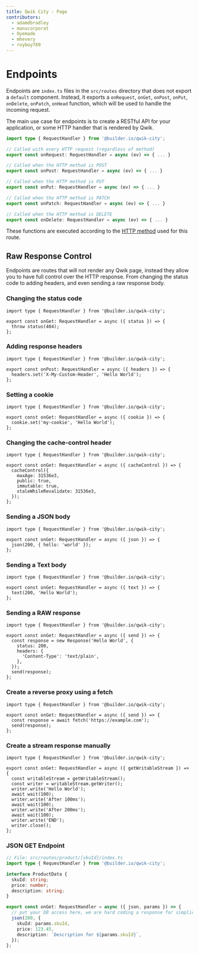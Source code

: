 ```yaml
---
title: Qwik City - Page
contributors:
  - adamdbradley
  - manucorporat
  - Oyemade
  - mhevery
  - royboy789
---
```


# Endpoints

Endpoints are `index.ts` files in the `src/routes` directory that does not export a `default` component. Instead, it exports a `onRequest`, `onGet`, `onPost`, `onPut`, `onDelete`, `onPatch`, `onHead` function, which will be used to handle the incoming request.

The main use case for endpoints is to create a RESTful API for your application, or some HTTP handler that is rendered by Qwik.

```ts
import type { RequestHandler } from '@builder.io/qwik-city';

// Called with every HTTP request (regardless of method)
export const onRequest: RequestHandler = async (ev) => { ... }

// Called when the HTTP method is POST
export const onPost: RequestHandler = async (ev) => { ... }

// Called when the HTTP method is PUT
export const onPut: RequestHandler = async (ev) => { ... }

// Called when the HTTP method is PATCH
export const onPatch: RequestHandler = async (ev) => { ... }

// Called when the HTTP method is DELETE
export const onDelete: RequestHandler = async (ev) => { ... }
```

These functions are executed according to the [HTTP method](https://developer.mozilla.org/en-US/docs/Web/HTTP/Methods) used for this route.

## Raw Response Control

Endpoints are routes that will not render any Qwik page, instead they allow you to have full control over the HTTP response. From changing the status code to adding headers, and even sending a raw response body.

### Changing the status code

```tsx
import type { RequestHandler } from '@builder.io/qwik-city';

export const onGet: RequestHandler = async ({ status }) => {
  throw status(404);
};
```

### Adding response headers

```tsx
import type { RequestHandler } from '@builder.io/qwik-city';

export const onPost: RequestHandler = async ({ headers }) => {
  headers.set('X-My-Custom-Header', 'Hello World');
};
```

### Setting a cookie

```tsx
import type { RequestHandler } from '@builder.io/qwik-city';

export const onGet: RequestHandler = async ({ cookie }) => {
  cookie.set('my-cookie', 'Hello World');
};
```

### Changing the cache-control header

```tsx
import type { RequestHandler } from '@builder.io/qwik-city';

export const onGet: RequestHandler = async ({ cacheControl }) => {
  cacheControl({
    maxAge: 31536e3,
    public: true,
    immutable: true,
    staleWhileRevalidate: 31536e3,
  });
};
```

### Sending a JSON body

```tsx
import type { RequestHandler } from '@builder.io/qwik-city';

export const onGet: RequestHandler = async ({ json }) => {
  json(200, { hello: 'world' });
};
```

### Sending a Text body

```tsx
import type { RequestHandler } from '@builder.io/qwik-city';

export const onGet: RequestHandler = async ({ text }) => {
  text(200, 'Hello World');
};
```

### Sending a RAW response

```tsx
import type { RequestHandler } from '@builder.io/qwik-city';

export const onGet: RequestHandler = async ({ send }) => {
  const response = new Response('Hello World', {
    status: 200,
    headers: {
      'Content-Type': 'text/plain',
    },
  });
  send(response);
};
```

### Create a reverse proxy using a fetch

```tsx
import type { RequestHandler } from '@builder.io/qwik-city';

export const onGet: RequestHandler = async ({ send }) => {
  const response = await fetch('https://example.com');
  send(response);
};
```

### Create a stream response manually

```tsx
import type { RequestHandler } from '@builder.io/qwik-city';

export const onGet: RequestHandler = async ({ getWritableStream }) => {
  const writableStream = getWritableStream();
  const writer = writableStream.getWriter();
  writer.write('Hello World');
  await wait(100);
  writer.write('After 100ms');
  await wait(100);
  writer.write('After 200ms');
  await wait(100);
  writer.write('END');
  writer.close();
};
```

### JSON GET Endpoint

```ts
// File: src/routes/product/[skuId]/index.ts
import type { RequestHandler } from '@builder.io/qwik-city';

interface ProductData {
  skuId: string;
  price: number;
  description: string;
}

export const onGet: RequestHandler = async ({ json, params }) => {
  // put your DB access here, we are hard coding a response for simplicity.
  json(200, {
    skuId: params.skuId,
    price: 123.45,
    description: `Description for ${params.skuId}`,
  });
};
```
